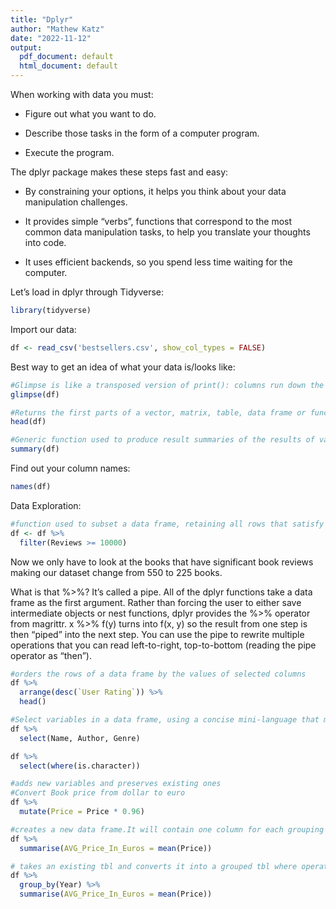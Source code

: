 ```yaml
---
title: "Dplyr"
author: "Mathew Katz"
date: "2022-11-12"
output:
  pdf_document: default
  html_document: default
---
```

When working with data you must:

- Figure out what you want to do.

- Describe those tasks in the form of a computer program.

- Execute the program.

The dplyr package makes these steps fast and easy:

- By constraining your options, it helps you think about your data manipulation challenges.

- It provides simple “verbs”, functions that correspond to the most common data manipulation tasks, to help you translate your thoughts into code.

- It uses efficient backends, so you spend less time waiting for the computer.

Let's load in dplyr through Tidyverse:
```r
library(tidyverse)
```
Import our data:
```r
df <- read_csv('bestsellers.csv', show_col_types = FALSE)
```
Best way to get an idea of what your data is/looks like:
```r
#Glimpse is like a transposed version of print(): columns run down the page, and data runs across. This makes it possible to see every column in a data frame. 
glimpse(df)
```
```r
#Returns the first parts of a vector, matrix, table, data frame or function. 
head(df)
```
```r
#Generic function used to produce result summaries of the results of various model fitting functions
summary(df)
```
Find out your column names:
```r
names(df)
```
Data Exploration:
```r
#function used to subset a data frame, retaining all rows that satisfy your conditions
df <- df %>%
  filter(Reviews >= 10000)
```
Now we only have to look at the books that have significant book reviews making our dataset change from 550 to 225 books.

What is that %>%? It's called a pipe. All of the dplyr functions take a data frame as the first argument. Rather than forcing the user to either save intermediate objects or nest functions, dplyr provides the %>% operator from magrittr. x %>% f(y) turns into f(x, y) so the result from one step is then “piped” into the next step. You can use the pipe to rewrite multiple operations that you can read left-to-right, top-to-bottom (reading the pipe operator as “then”).
```r
#orders the rows of a data frame by the values of selected columns
df %>%
  arrange(desc(`User Rating`)) %>%
  head()
```

```r
#Select variables in a data frame, using a concise mini-language that makes it easy to refer to variables based on their name 
df %>%
  select(Name, Author, Genre)
```
```r
df %>%
  select(where(is.character))
```

```r
#adds new variables and preserves existing ones
#Convert Book price from dollar to euro
df %>%
  mutate(Price = Price * 0.96)

```

```r
#creates a new data frame.It will contain one column for each grouping variable and one column for each of the summary statistics that you have specified.
df %>%
  summarise(AVG_Price_In_Euros = mean(Price))
```

```r
# takes an existing tbl and converts it into a grouped tbl where operations are performed "by group".
df %>%
  group_by(Year) %>%
  summarise(AVG_Price_In_Euros = mean(Price))
```

